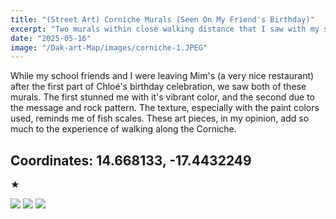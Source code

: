 ```yaml
---
title: "(Street Art) Corniche Murals (Seen On My Friend's Birthday)"
excerpt: "Two murals within close walking distance that I saw with my school friends while celebrating one of their birthday's."
date: "2025-05-16"
image: "/Dak-art-Map/images/corniche-1.JPEG"
---
```


While my school friends and I were leaving Mim's (a very nice restaurant) after the first part of Chloé's birthday celebration, we saw both of these murals. The first stunned me with it's vibrant color, and the second due to the message and rock pattern. The texture, especially with the paint colors used, reminds me of fish scales. These art pieces, in my opinion, add so much to the experience of walking along the Corniche.

## **Coordinates:** 14.668133, -17.4432249

★

<div className="gallery grid grid-cols-3 gap-4">
  <img src="/Dak-art-Map/images/corniche-1.JPEG" />
  <img src="/Dak-art-Map/images/corniche-2.JPEG" />
  <img src="/Dak-art-Map/images/corniche-3.JPEG" />
</div>
